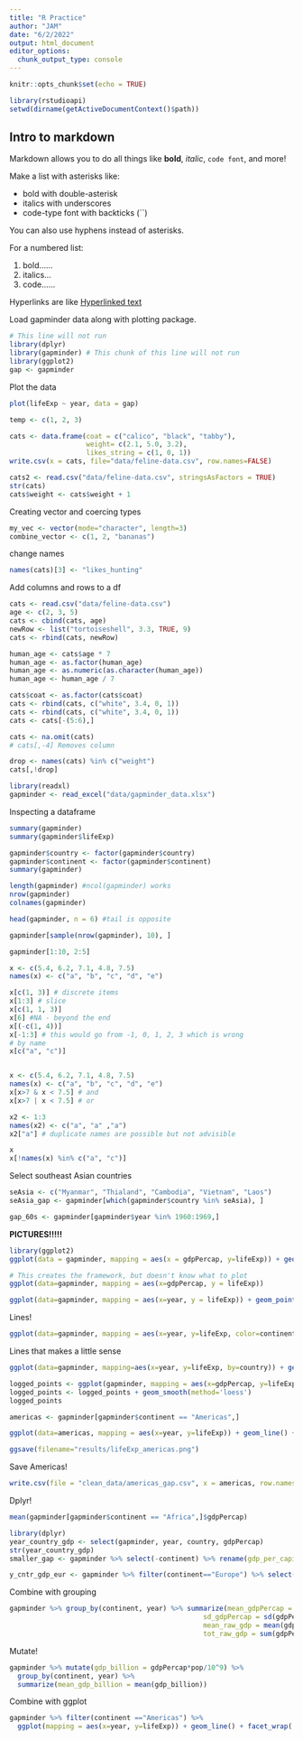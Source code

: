 ```yaml
---
title: "R Practice"
author: "JAM"
date: "6/2/2022"
output: html_document
editor_options: 
  chunk_output_type: console
---
```


```r
knitr::opts_chunk$set(echo = TRUE)
```

```r
library(rstudioapi)
setwd(dirname(getActiveDocumentContext()$path))
```

## Intro to markdown

Markdown allows you to do all things like **bold**, *italic*, `code font`, and more!

Make a list with asterisks like:

-   bold with double-asterisk
-   italics with underscores
-   code-type font with backticks (\`\`)

You can also use hyphens instead of asterisks.

For a numbered list:

1.  bold......
2.  italics...
3.  code......

Hyperlinks are like [Hyperlinked text](https://mylink.org)


Load gapminder data along with plotting package.

```r
# This line will not run
library(dplyr)
library(gapminder) # This chunk of this line will not run
library(ggplot2)
gap <- gapminder
```


Plot the data

```r
plot(lifeExp ~ year, data = gap)
```


```r
temp <- c(1, 2, 3)
```


```r
cats <- data.frame(coat = c("calico", "black", "tabby"), 
                   weight= c(2.1, 5.0, 3.2), 
                   likes_string = c(1, 0, 1))
write.csv(x = cats, file="data/feline-data.csv", row.names=FALSE)
```

```r
cats2 <- read.csv("data/feline-data.csv", stringsAsFactors = TRUE)
str(cats)
cats$weight <- cats$weight + 1
```


Creating vector and coercing types

```r
my_vec <- vector(mode="character", length=3)
combine_vector <- c(1, 2, "bananas")
```

change names

```r
names(cats)[3] <- "likes_hunting"
```


Add columns and rows to a df
```r
cats <- read.csv("data/feline-data.csv")
age <- c(2, 3, 5)
cats <- cbind(cats, age)
newRow <- list("tortoiseshell", 3.3, TRUE, 9)
cats <- rbind(cats, newRow)
```


```r
human_age <- cats$age * 7
human_age <- as.factor(human_age)
human_age <- as.numeric(as.character(human_age))
human_age <- human_age / 7
```

```r
cats$coat <- as.factor(cats$coat)
cats <- rbind(cats, c("white", 3.4, 0, 1))
cats <- rbind(cats, c("white", 3.4, 0, 1))
cats <- cats[-(5:6),]

cats <- na.omit(cats)
# cats[,-4] Removes column

drop <- names(cats) %in% c("weight")
cats[,!drop]
```


```r
library(readxl)
gapminder <- read_excel("data/gapminder_data.xlsx")

```

Inspecting a dataframe

```r
summary(gapminder)
summary(gapminder$lifeExp)

gapminder$country <- factor(gapminder$country)
gapminder$continent <- factor(gapminder$continent)
summary(gapminder)

length(gapminder) #ncol(gapminder) works
nrow(gapminder)
colnames(gapminder)

head(gapminder, n = 6) #tail is opposite

gapminder[sample(nrow(gapminder), 10), ]

gapminder[1:10, 2:5]
```

```r
x <- c(5.4, 6.2, 7.1, 4.8, 7.5)
names(x) <- c("a", "b", "c", "d", "e")

x[c(1, 3)] # discrete items
x[1:3] # slice
x[c(1, 1, 3)]
x[6] #NA - beyond the end
x[(-c(1, 4))]
x[-1:3] # this would go from -1, 0, 1, 2, 3 which is wrong
# by name
x[c("a", "c")]


x <- c(5.4, 6.2, 7.1, 4.8, 7.5)
names(x) <- c("a", "b", "c", "d", "e")
x[x>7 & x < 7.5] # and
x[x>7 | x < 7.5] # or

x2 <- 1:3
names(x2) <- c("a", "a" ,"a")
x2["a"] # duplicate names are possible but not advisible

x
x[!names(x) %in% c("a", "c")]


```

Select southeast Asian countries


```r
seAsia <- c("Myanmar", "Thialand", "Cambodia", "Vietnam", "Laos")
seAsia_gap <- gapminder[which(gapminder$country %in% seAsia), ]
```


```r
gap_60s <- gapminder[gapminder$year %in% 1960:1969,]
```


**PICTURES!!!!!**

```r
library(ggplot2)
ggplot(data = gapminder, mapping = aes(x = gdpPercap, y=lifeExp)) + geom_point()
```

```r
# This creates the framework, but doesn't know what to plot
ggplot(data=gapminder, mapping = aes(x=gdpPercap, y = lifeExp))
```


```r
ggplot(data=gapminder, mapping = aes(x=year, y = lifeExp)) + geom_point()
```

Lines! 

```r
ggplot(data=gapminder, mapping = aes(x=year, y=lifeExp, color=continent)) + geom_line()
```

Lines that makes a little sense

```r
ggplot(data=gapminder, mapping=aes(x=year, y=lifeExp, by=country)) + geom_line(mapping = aes(color=continent)) + geom_point(color="yellow")
```


```r
logged_points <- ggplot(gapminder, mapping = aes(x=gdpPercap, y=lifeExp)) + geom_point() + scale_x_log10()
logged_points <- logged_points + geom_smooth(method='loess')
logged_points
```


```r
americas <- gapminder[gapminder$continent == "Americas",]

ggplot(data=americas, mapping = aes(x=year, y=lifeExp)) + geom_line() + facet_wrap(~ country) + theme(axis.text.x = element_text(angle=45))

ggsave(filename="results/lifeExp_americas.png")
```


Save Americas!

```r
write.csv(file = "clean_data/americas_gap.csv", x = americas, row.names=FALSE)
```

Dplyr!

```r
mean(gapminder[gapminder$continent == "Africa",]$gdpPercap)
```


```r
library(dplyr)
year_country_gdp <- select(gapminder, year, country, gdpPercap)
str(year_country_gdp)
smaller_gap <- gapminder %>% select(-continent) %>% rename(gdp_per_capita = gdpPercap)
```


```r
y_cntr_gdp_eur <- gapminder %>% filter(continent=="Europe") %>% select(year, country, gdpPercap)

```


Combine with grouping

```r
gapminder %>% group_by(continent, year) %>% summarize(mean_gdpPercap = mean(gdpPercap), 
                                                sd_gdpPercap = sd(gdpPercap), 
                                                mean_raw_gdp = mean(gdpPercap*pop), 
                                                tot_raw_gdp = sum(gdpPercap*pop))
```

Mutate!

```r
gapminder %>% mutate(gdp_billion = gdpPercap*pop/10^9) %>%
  group_by(continent, year) %>% 
  summarize(mean_gdp_billion = mean(gdp_billion))
```

Combine with ggplot
```r
gapminder %>% filter(continent =="Americas") %>% 
  ggplot(mapping = aes(x=year, y=lifeExp)) + geom_line() + facet_wrap( ~ country) + theme(axis.text.x = element_text(angle=45))
```







